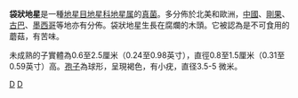 {{Speciesbox
| taxon = Geastrum saccatum
| image = Geastrum 20070721.jpg
| binomial_authority = [[Elias_Magnus_Fries|Fr.]]
}}
'''袋狀地星'''是一種[[地星目|地星目]][[地星科|地星科]][[地星属|地星属]]的[[真菌|真菌]]。多分佈於北美和歐洲，[[中國|中國]]、[[剛果|剛果]]、[[古巴|古巴]]、[[墨西哥|墨西哥]]等地亦有分佈。袋狀地星生長在腐爛的木頭。它被認為是不可食用的蘑菇，有苦味。

未成熟的子實體為0.6至2.5厘米（0.24至0.98英寸），直徑0.8至1.5厘米（0.31至0.59英寸）高。[[孢子|孢子]]為球形，呈現褐色，有小疣，直径3.5-5 微米。

{{taxonbar}}
[[Category:地星科|D]]
[[Category:地星属|D]]